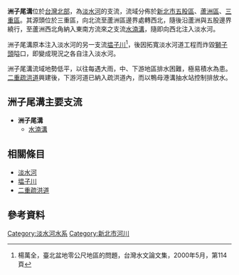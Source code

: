 {{Infobox river
| river_name = 洲子尾溝
| native_name = 
| other_name =
| etymology =
| image_name = 
| image_size = 
| caption    = 
| origin     = [[三重區|三重區]]
| mouth      = 
| river_system = [[淡水河|淡水河]]
| basin_countries =
| location   = [[新北市|新北市]][[五股區|五股區]]、[[蘆洲區|蘆洲區]]、[[三重區|三重區]]
| length     = 
| elevation  = 
| mouth_elevation =
| discharge  =
| watershed  = 
| left_tribs =
| right_tribs =
}}
'''洲子尾溝'''位於[[台灣北部|台灣北部]]，為[[淡水河|淡水河]]的支流，流域分佈於[[新北市|新北市]][[五股區|五股區]]、[[蘆洲區|蘆洲區]]、[[三重區|三重區]]。其源頭位於三重區，向北流至蘆洲區邊界處轉西北，隨後沿蘆洲與五股邊界繞行，至蘆洲西北角納入東南方流來之支流[[水湳溝|水湳溝]]，隨即向西北注入淡水河。

洲子尾溝原本注入淡水河的另一支流[[塭子川|塭子川]]<ref>楊萬全，臺北盆地零公尺地區的問題，台灣水文論文集，2000年5月，第114頁</ref>，後因拓寬淡水河道工程而炸毀[[獅子頭_(地名)|獅子頭]]隘口，即變成現況之各自注入淡水河。

洲子尾溝流域地勢低平，以往每遇大雨，中、下游地區排水困難，極易積水為患。[[二重疏洪道|二重疏洪道]]興建後，下游河道已納入疏洪道內，而以鴨母港溝抽水站控制排放水。

==洲子尾溝主要支流==
*'''洲子尾溝'''
**[[水湳溝|水湳溝]]

==相關條目==
*[[淡水河|淡水河]]
*[[塭子川|塭子川]]
*[[二重疏洪道|二重疏洪道]]

==參考資料==
<div class="references-small">
<references />
</div>

{{淡水河}}

[[Category:淡水河水系|Category:淡水河水系]]
[[Category:新北市河川|Category:新北市河川]]